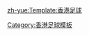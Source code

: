 {{Navbox
|name = 2012–13年香港足球
|title = 2012–13年香港足球
|state = {{{state|autocollapse}}}
|listclass = hlist

| above = {{align|left| « {{smaller|[[Template:2011–12年香港足球|2011–12]]}} }} {{align|right|{{smaller|[[Template:2013–14年香港足球|2013–14]]}} » }}

| group1 = 本土聯賽
| list1 =
  {{Navbox subgroup
  | group1 = 男子
  | list1  = 
* [[2012–13年香港甲組足球聯賽|甲組聯賽]]（<small>[[2012–13年香港甲組足球聯賽季後附加賽|季後附加賽]]；[[2012–13年香港預備組足球聯賽|預備組聯賽]]</small>）
* [[2012–13年香港乙組足球聯賽|乙組聯賽]]
* [[2012–13年香港丙組足球聯賽|丙組聯賽]]
* [[2012–13年香港丁組足球聯賽|丁組聯賽]]

  | group2 = 女子
  | list2  = 
* [[2012–13年香港女子足球聯賽|女子]]

  | group3 = 青少年
  | list3  =
* 青少年聯賽（[[2012–13年香港青少年U14足球聯賽|U14]]、[[2012–13年香港青少年U16足球聯賽|U16]]、[[2012–13年香港青少年U18足球聯賽|U18]]）
  }}
| group2 = 本土盃賽
| list2  =
  {{Navbox subgroup
  | group1 = 男子
  | list1  = 
* [[2012–13年香港高級組銀牌|高級組銀牌]]
* [[2012–13年香港足總盃|足總盃]]
* [[2012–13年香港初級組銀牌|初級組銀牌]]

  | group2 = 女子
  | list2  = 
* [[2012–13年香港女子聯賽足總盃|足總盃]]

  }}

| group3 = 亞洲賽事
| list3  =
* [[2013年亞洲足協盃]]

| group4 = 代表隊賽事
| list4  =
  {{Navbox|child
  | group1 = [[香港足球代表隊|男子]]
  | list1  = 
* [[2015年亞洲盃足球賽|2015年亞洲盃]][[2015年亞洲盃外圍賽|外圍賽]]
* [[2013年東亞盃]]
* [[第35屆省港盃|省港盃]]

  | group2  = [[香港女子足球代表隊|女子]]
  | list2   = 
* [[2013年亞足聯U19女子青年錦標賽|2013年女子U19亞洲盃]][[2013年亞足聯U19女子青年錦標賽資格賽|外圍賽]]
* [[2014年女子亞洲盃足球賽]][[2014年女子亞洲盃足球賽資格賽|外圍賽]]

  }}
| group6 = 其他賽事
| list6  =

* [[2012年滬港球會盃|滬港球會盃]]
* [[2013年賀歲盃足球賽|賀歲盃]]

}}
<noinclude>
[[Category:香港足球模板]]

[[zh-yue:Template:香港足球]]
</noinclude>